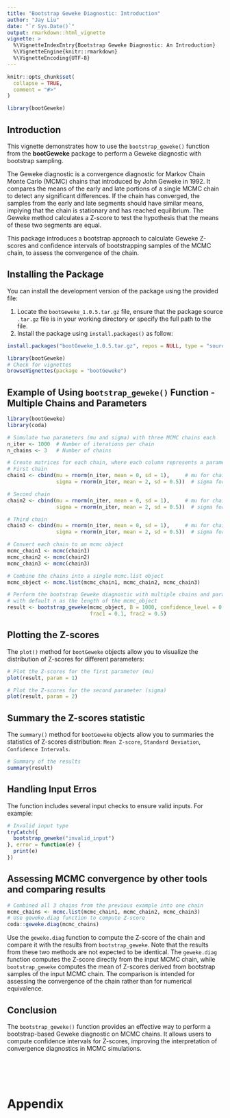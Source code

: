 ```yaml
---
title: "Bootstrap Geweke Diagnostic: Introduction"
author: "Jay Liu"
date: "`r Sys.Date()`"
output: rmarkdown::html_vignette
vignette: >
  %\VignetteIndexEntry{Bootstrap Geweke Diagnostic: An Introduction}
  %\VignetteEngine{knitr::rmarkdown}
  %\VignetteEncoding{UTF-8}
---
```


```r
knitr::opts_chunk$set(
  collapse = TRUE,
  comment = "#>"
)
```

```r
library(bootGeweke)
```

## Introduction

This vignette demonstrates how to use the `bootstrap_geweke()` function from the **bootGeweke** package to perform a Geweke diagnostic with bootstrap sampling.

The Geweke diagnostic is a convergence diagnostic for Markov Chain Monte Carlo (MCMC) chains that introduced by John Geweke in 1992. It compares the means of the early and late portions of a single MCMC chain to detect any significant differences. If the chain has converged, the samples from the early and late segments should have similar means, implying that the chain is stationary and has reached equilibrium. The Geweke method calculates a Z-score to test the hypothesis that the means of these two segments are equal.

This package introduces a bootstrap approach to calculate Geweke Z-scores and confidence intervals of bootstrapping samples of the MCMC chain, to assess the convergence of the chain.        

## Installing the Package

You can install the development version of the package using the provided file:       

1. Locate the `bootGeweke_1.0.5.tar.gz` file, ensure that the package source `.tar.gz` file is in your working directory or specify the full path to the file.       
2. Install the package using `install.packages()` as follow:    

```r
install.packages("bootGeweke_1.0.5.tar.gz", repos = NULL, type = "source")
```

```r
library(bootGeweke)
# Check for vignettes
browseVignettes(package = "bootGeweke")
```

## Example of Using `bootstrap_geweke()` Function - Multiple Chains and Parameters

```r
library(bootGeweke)
library(coda)

# Simulate two parameters (mu and sigma) with three MCMC chains each
n_iter <- 1000  # Number of iterations per chain
n_chains <- 3   # Number of chains

# Create matrices for each chain, where each column represents a parameter
# First chain
chain1 <- cbind(mu = rnorm(n_iter, mean = 0, sd = 1),     # mu for chain 1
                sigma = rnorm(n_iter, mean = 2, sd = 0.5))  # sigma for chain 1

# Second chain
chain2 <- cbind(mu = rnorm(n_iter, mean = 0, sd = 1),     # mu for chain 2
                sigma = rnorm(n_iter, mean = 2, sd = 0.5))  # sigma for chain 2

# Third chain
chain3 <- cbind(mu = rnorm(n_iter, mean = 0, sd = 1),     # mu for chain 3
                sigma = rnorm(n_iter, mean = 2, sd = 0.5))  # sigma for chain 3

# Convert each chain to an mcmc object
mcmc_chain1 <- mcmc(chain1)
mcmc_chain2 <- mcmc(chain2)
mcmc_chain3 <- mcmc(chain3)

# Combine the chains into a single mcmc.list object
mcmc_object <- mcmc.list(mcmc_chain1, mcmc_chain2, mcmc_chain3)

# Perform the bootstrap Geweke diagnostic with multiple chains and parameters
# with default n as the length of the mcmc_object
result <- bootstrap_geweke(mcmc_object, B = 1000, confidence_level = 0.95, 
                           frac1 = 0.1, frac2 = 0.5)
```

## Plotting the Z-scores

The `plot()` method for `bootGeweke` objects allow you to visualize the distribution of Z-scores for different parameters:       

```r
# Plot the Z-scores for the first parameter (mu)
plot(result, param = 1)
```


```r
# Plot the Z-scores for the second parameter (sigma)
plot(result, param = 2)
```


## Summary the Z-scores statistic       

The `summary()` method for `bootGeweke` objects allow you to summaries the statistics of Z-scores distribution: `Mean Z-score`, `Standard Deviation`, `Confidence Intervals`.

```r
# Summary of the results
summary(result)
```

## Handling Input Erros

The function includes several input checks to ensure valid inputs. For example:

```r
# Invalid input type
tryCatch({
  bootstrap_geweke("invalid_input")
}, error = function(e) {
  print(e)
})
```

## Assessing MCMC convergence by other tools and comparing results

```r
# Combined all 3 chains from the previous example into one chain
mcmc_chains <- mcmc.list(mcmc_chain1, mcmc_chain2, mcmc_chain3)
# Use geweke.diag function to compute Z-score
coda::geweke.diag(mcmc_chains)
```

Use the `geweke.diag` function to compute the Z-score of the chain and compare it with the results from `bootstrap_geweke`. Note that the results from these two methods are not expected to be identical. The `geweke.diag` function computes the Z-score directly from the input MCMC chain, while `bootstrap_geweke` computes the mean of Z-scores derived from bootstrap samples of the input MCMC chain. The comparison is intended for assessing the convergence of the chain rather than for numerical equivalence.       

## Conclusion       

The `bootstrap_geweke()` function provides an effective way to perform a bootstrap-based Geweke diagnostic on MCMC chains. It allows users to compute confidence intervals for Z-scores, improving the interpretation of convergence diagnostics in MCMC simulations.       

\
\
\

# Appendix






















